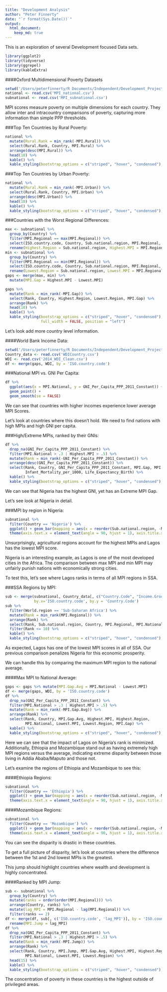 ```yaml
---
title: "Development Analysis"
author: "Peter Finnerty"
date: "`r format(Sys.Date())`"
output:
  html_document:
    keep_md: true
---
```



This is an exploration of several Development focused Data sets.


```r
library(ggplot2)
library(tidyverse)
library(ggrepel)
library(kableExtra)
```

####Oxford Multidimensional Poverty Datasets 

```r
setwd('/Users/peterfinnerty/R Documents/Independent/Development_Projects/Datasets/Oxford_Dev')
national <- read.csv('MPI_national.csv')
subnational <- read.csv('MPI_subnational.csv')
```


MPI scores measure poverty on multiple dimensions for each country. They allow inter and intracountry comparisons of poverty, capturing more information than simple PPP thresholds.

###Top Ten Countries by Rural Poverty:
```r
national %>% 
  mutate(Rural.Rank = min_rank(-MPI.Rural)) %>% 
  select(Rural.Rank, Country, MPI.Rural) %>%
  arrange(desc(MPI.Rural)) %>% 
  head(10) %>% 
  kable() %>% 
  kable_styling(bootstrap_options = c("striped", "hover", "condensed"), full_width = FALSE, position = "left")
```

###Top Ten Countries by Urban Poverty:
```r
national %>% 
  mutate(Rural.Rank = min_rank(-MPI.Urban)) %>% 
  select(Rural.Rank, Country, MPI.Urban) %>%
  arrange(desc(MPI.Urban)) %>% 
  head(10) %>% 
  kable() %>% 
  kable_styling(bootstrap_options = c("striped", "hover", "condensed"), full_width = FALSE, position = "left")
```

###Countries with the Worst Regional Differences:
```r
max <- subnational %>% 
  group_by(Country) %>%
  filter(MPI.Regional == max(MPI.Regional)) %>%
  select(ISO.country.code, Country, Sub.national.region, MPI.Regional, MPI.National) %>% 
  rename(Highest.Region = Sub.national.region, Highest.MPI = MPI.Regional)
min <- subnational %>% 
  group_by(Country) %>%
  filter(MPI.Regional == min(MPI.Regional)) %>%
  select(ISO.country.code, Country, Sub.national.region, MPI.Regional, MPI.National) %>% 
  rename(Lowest.Region = Sub.national.region, Lowest.MPI = MPI.Regional)
gaps <- merge(max, min) %>% 
  mutate(MPI.Gap = Highest.MPI - Lowest.MPI)

gaps %>%
  mutate(Rank = min_rank(-MPI.Gap)) %>% 
  select(Rank, Country, Highest.Region, Lowest.Region, MPI.Gap) %>%
  arrange(Rank) %>% 
  head(10) %>% 
  kable() %>% 
  kable_styling(bootstrap_options = c("striped", "hover", "condensed"), 
                full_width = FALSE, position = "left")
```

Let's look add more country level information.

####World Bank Income Data:
```r
setwd('/Users/peterfinnerty/R Documents/Independent/Development_Projects/Datasets/WB/WB_Development_Indicators')
Country_data <- read.csv('WDICountry.csv')
WDI <- read.csv('2014_WDI_Clean.csv')
df <- merge(gaps, WDI, by = 'ISO.country.code')
```

###National MPI vs. GNI Per Capita:
```r
df %>% 
  ggplot(aes(x = MPI.National, y = GNI_Per_Capita_PPP_2011_Constant)) +
  geom_point() +
  geom_smooth(se = FALSE)
```

We can see that countries with higher incomes experience lower average MPI Scores.

Let's look at countries where this doesn't hold. We need to find nations with high MPIs and high GNI per capita.

###High/Extreme MPIs, ranked by their GNIs:
```r
df %>% 
  drop_na(GNI_Per_Capita_PPP_2011_Constant) %>% 
  filter(MPI.National > .3 | Highest.MPI > .5) %>% 
  mutate(Rank = min_rank(-GNI_Per_Capita_PPP_2011_Constant)) %>% 
  arrange(desc(GNI_Per_Capita_PPP_2011_Constant)) %>% 
  select(Rank, Country, GNI_Per_Capita_PPP_2011_Constant, MPI.Gap, MPI.National, 
         Infant_Mortality_per_1000, Life_Expectancy_Birth) %>% 
  kable() %>% 
  kable_styling(bootstrap_options = c("striped", "hover", "condensed"), full_width = FALSE, position = "left")
```

We can see that Nigeria has the highest GNI, yet has an Extreme MPI Gap.

Let's see look at Nigeria in detail.

###MPI by region in Nigeria:
```r
subnational %>% 
  filter(Country == 'Nigeria') %>%
  ggplot() + geom_bar(mapping = aes(x = reorder(Sub.national.region, -MPI.Regional), y = MPI.Regional), stat = 'identity') +
  theme(axis.text.x = element_text(angle = 90, hjust = 1), axis.title.x=element_blank())
```

Unsurprisingly, agricultural regions account for the highest MPIs and Lagos has the lowest MPI score.

Nigeria is an interesting example, as Lagos is one of the most developed cities in the Africa. 
The comparison between max MPI and min MPI may unfairly punish nations with economically strong cities.

To test this, let's see where Lagos ranks in terms of all MPI regions in SSA.

###SSA Regions by MPI:
```r

sub <- merge(subnational, Country_data[, c("Country.Code", "Income.Group")], 
             by.x='ISO.country.code', by.y = 'Country.Code')
sub %>% 
  filter(World.region == 'Sub-Saharan Africa') %>%
  mutate(Rank = min_rank(MPI.Regional)) %>% 
  arrange(Rank) %>% 
  select(Rank, Sub.national.region, Country, MPI.Regional, MPI.National) %>%
  filter(Rank <= 10) %>% 
  kable() %>% 
  kable_styling(bootstrap_options = c("striped", "hover", "condensed"), full_width = FALSE, position = "left")
```

As expected, Lagos has one of the lowest MPI scores in all of SSA. Our previous comparison penalizes Nigeria for this economic prosperity.

We can handle this by comparing the maximum MPI region to the national average.

####Max MPI to National Average:

```R
gaps <- gaps %>% mutate(MPI.Gap.Avg = MPI.National - Lowest.MPI)
df <- merge(gaps, WDI, by = 'ISO.country.code')
df %>% 
  drop_na(GNI_Per_Capita_PPP_2011_Constant) %>% 
  filter(MPI.National > .3 | Highest.MPI > .5) %>% 
  mutate(Rank = min_rank(-MPI.Gap.Avg)) %>% 
  arrange(Rank) %>% 
  select(Rank, Country, MPI.Gap.Avg, Highest.MPI, Highest.Region, 
         MPI.National, Lowest.MPI, Lowest.Region, MPI.Gap) %>% 
  kable() %>% 
  kable_styling(bootstrap_options = c("striped", "hover", "condensed"), full_width = FALSE, position = "left")
```

Here we can see that the impact of Lagos on Nigeria's rank is minimized. 
Additionally, Ethiopia and Mozambique stand out as having extremely high MPI regions versus the average, indicating extreme disparity between those living in Addia Ababa/Maputo and those not.

Let's examine the regions of Ethiopia and Mozambique to see this:

####Ethiopia Regions:
```r
subnational %>% 
  filter(Country == 'Ethiopia') %>%
  ggplot() + geom_bar(mapping = aes(x = reorder(Sub.national.region, -MPI.Regional), y = MPI.Regional), stat = 'identity') +
  theme(axis.text.x = element_text(angle = 90, hjust = 1), axis.title.x=element_blank())
```

####Mozambique Regions:
```r
subnational %>% 
  filter(Country == 'Mozambique') %>%
  ggplot() + geom_bar(mapping = aes(x = reorder(Sub.national.region, -MPI.Regional), y = MPI.Regional), stat = 'identity') +
  theme(axis.text.x = element_text(angle = 90, hjust = 1), axis.title.x=element_blank())
```

You can see the disparity is drastic in these countries. 


To get a full picture of disparity, let's look at countries where the difference between the 1st and 2nd lowest MPIs is the greatest.

This jump should highlight countries where wealth and development is highly concentrated.

####Ranked by MPI Jump:
```r
sub <- subnational %>% 
  group_by(Country) %>% 
  mutate(ranks = order(order(MPI.Regional))) %>% 
  arrange(Country, ranks) %>% 
  mutate(lag_MPI = MPI.Regional - lag(MPI.Regional)) %>% 
  filter(ranks == 2)
df <- merge(df, sub[, c('ISO.country.code', 'lag_MPI')], by = 'ISO.country.code') %>% 
  rename(MPI.Jump = lag_MPI)
df %>% 
  drop_na(GNI_Per_Capita_PPP_2011_Constant) %>% 
  filter(MPI.National > .3 | Highest.MPI > .5) %>% 
  mutate(Rank = min_rank(-MPI.Jump)) %>% 
  arrange(Rank) %>% 
  select(Rank, Country, MPI.Jump, MPI.Gap.Avg, Highest.MPI, Highest.Region, 
         MPI.National, Lowest.MPI, Lowest.Region) %>% 
  head(15) %>% 
  kable() %>% 
  kable_styling(bootstrap_options = c("striped", "hover", "condensed"), full_width = FALSE, position = "left")
```

The concentration of poverty in these countries is the highest outside of privileged areas.
